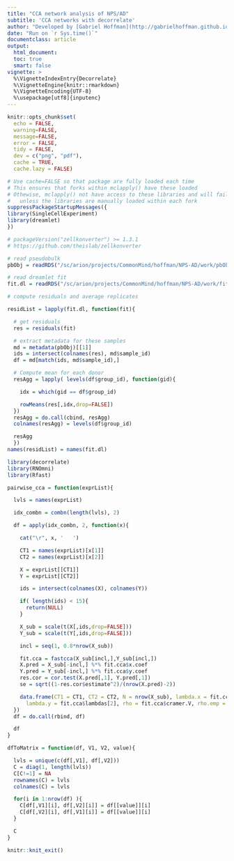 ```yaml
---
title: "CCA network analysis of NPS/AD"
subtitle: 'CCA networks with decorrelate'
author: "Developed by [Gabriel Hoffman](http://gabrielhoffman.github.io/)"
date: "Run on `r Sys.time()`"
documentclass: article
output: 
  html_document:
  toc: true
  smart: false
vignette: >
  %\VignetteIndexEntry{Decorrelate}
  %\VignetteEngine{knitr::rmarkdown}
  %\VignetteEncoding{UTF-8}
  %\usepackage[utf8]{inputenc}
---
```



<!--- 

cd /hpc/users/hoffmg01/work/nps_ad
ml python
R
# rm -rf analysis_1_cache/

system("ml git; git pull")
rmarkdown::render("cca_networks.Rmd");


# https://hoffmg01.u.hpc.mssm.edu/nps_ad/





--->



```r
knitr::opts_chunk$set(
  echo = FALSE,
  warning=FALSE,
  message=FALSE,
  error = FALSE,
  tidy = FALSE,
  dev = c("png", "pdf"),
  cache = TRUE,
  cache.lazy = FALSE)
```

```r
# Use cache=FALSE so that package are fully loaded each time
# This ensures that forks within mclapply() have these loaded
# Othewise, mclapply() not have access to these libraries and will fail 
#   unless the libraries are manually loaded within each fork
suppressPackageStartupMessages({
library(SingleCellExperiment)
library(dreamlet)
})

# packageVersion("zellkonverter") >= 1.3.1
# https://github.com/theislab/zellkonverter

```




```r

# read pseudobulk
pbObj = readRDS("/sc/arion/projects/CommonMind/hoffman/NPS-AD/work/pbObj.RDS")

# read dreamlet fit
fit.dl = readRDS("/sc/arion/projects/CommonMind/hoffman/NPS-AD/work/fit.dl.RDS")

# compute residuals and average replicates

residList = lapply(fit.dl, function(fit){

  # get residuals
  res = residuals(fit)

  # extract metadata for these samples
  md = metadata(pbObj)[[1]]
  ids = intersect(colnames(res), md$sample_id)
  df = md[match(ids, md$sample_id),]

  # Compute mean for each donor
  resAgg = lapply( levels(df$group_id), function(gid){

    idx = which(gid == df$group_id)

    rowMeans(res[,idx,drop=FALSE])
  })
  resAgg = do.call(cbind, resAgg)
  colnames(resAgg) = levels(df$group_id)

  resAgg
  })
names(residList) = names(fit.dl)

```



```r

library(decorrelate)
library(RNOmni)
library(Rfast)

pairwise_cca = function(exprList){

  lvls = names(exprList)

  idx_combn = combn(length(lvls), 2)

  df = apply(idx_combn, 2, function(x){

    cat("\r", x, '   ')

    CT1 = names(exprList)[x[1]]
    CT2 = names(exprList)[x[2]]

    X = exprList[[CT1]]
    Y = exprList[[CT2]]

    ids = intersect(colnames(X), colnames(Y))

    if( length(ids) < 15){
      return(NULL)
    }

    X_sub = scale(t(X[,ids,drop=FALSE]))
    Y_sub = scale(t(Y[,ids,drop=FALSE]))

    incl = seq(1, 0.8*nrow(X_sub))   

    fit.cca = fastcca(X_sub[incl,],Y_sub[incl,])
    X.pred = X_sub[-incl,] %*% fit.cca$x.coef
    Y.pred = Y_sub[-incl,] %*% fit.cca$y.coef
    res.cor = cor.test(X.pred[,1], Y.pred[,1])
    se = sqrt((1-res.cor$estimate^2)/(nrow(X.pred)-2))

    data.frame(CT1 = CT1, CT2 = CT2, N = nrow(X_sub), lambda.x = fit.cca$lambdas[1],
      lambda.y = fit.cca$lambdas[2], rho = fit.cca$cramer.V, rho.emp = res.cor$estimate, se = se) 
  })
  df = do.call(rbind, df)

  df
}

dfToMatrix = function(df, V1, V2, value){

  lvls = unique(c(df[,V1], df[,V2]))
  C = diag(1, length(lvls))
  C[C!=1] = NA
  rownames(C) = lvls
  colnames(C) = lvls

  for(i in 1:nrow(df) ){
    C[df[,V1][i], df[,V2][i]] = df[[value]][i]
    C[df[,V2][i], df[,V1][i]] = df[[value]][i]
  }

  C
}
```











```r
knitr::knit_exit()
```











